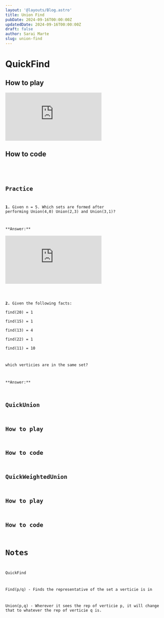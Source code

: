 ```yaml
---
layout: '@layouts/Blog.astro'
title: Union Find
pubDate: 2024-09-16T00:00:00Z 
updatedDate: 2024-09-16T00:00:00Z 
draft: false
author: Sarai Marte
slug: union-find
---
```




# QuickFind

## How to play
<iframe src="https://www.youtube.com/embed/tQ-rMAdzyew?si=5TIL5XeIVCXAOWAY" title="YouTube video player" frameborder="0" allow="accelerometer; autoplay; clipboard-write; encrypted-media; gyroscope; picture-in-picture; web-share" referrerpolicy="strict-origin-when-cross-origin" allowfullscreen></iframe>

## How to code
<F>
  <Code lang="java" fileName="QuickFind.java" code={`
    public class QuickFind {
      private int[] id;
      public QuickFindUF(int n) {
          id = new int[n];
          for(int i = 0; i < n; i++) {
              id[i] = i;
          }
      }
      public int find(int p) {
          return id[p];
      }
      public void union(int p, int g) {
          int pid = id[p];
          int gid = id[g];
          for(int i = 0; i < id.length; i++) {
              if(id[i] == pid) id[i] = gid;
          }
      }
    }
  `}/>
</F>

## Practice

**1.** Given n = 5. Which sets are formed after performing Union(4,0) Union(2,3) and Union(3,1)?

<Solution>
**Answer:<Latex formula = "\{0,4\} \, \text{and} \, \{1,2,3\}"/>**

<iframe src="https://www.youtube.com/embed/ZgD5dwsFIL4?si=o0o0epIhdl2VH0sc" title="YouTube video player" frameborder="0" allow="accelerometer; autoplay; clipboard-write; encrypted-media; gyroscope; picture-in-picture; web-share" referrerpolicy="strict-origin-when-cross-origin" allowfullscreen></iframe>

</Solution>

**2.** Given the following facts:  
find(20) = 1  
find(15) = 1   
find(13) = 4  
find(22) = 1  
find(11) = 10  

which verticies are in the same set?

<Solution>
**Answer:<Latex formula = "\{20, 15, 22\}"/>**
</Solution>

## QuickUnion


## How to play

## How to code

## QuickWeightedUnion


## How to play

## How to code


# Notes

QuickFind 

Find(p/q) - Finds the representative of the set a verticie is in  

Union(p,q) - Wherever it sees the rep of verticie p, it will change that to whatever the rep of verticie q is.